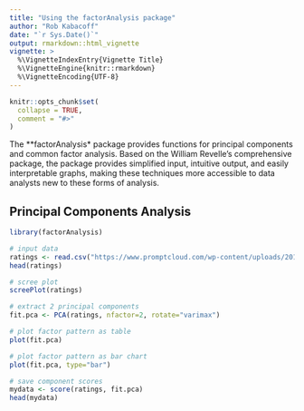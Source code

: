 ```yaml
---
title: "Using the factorAnalysis package"
author: "Rob Kabacoff"
date: "`r Sys.Date()`"
output: rmarkdown::html_vignette
vignette: >
  %\VignetteIndexEntry{Vignette Title}
  %\VignetteEngine{knitr::rmarkdown}
  %\VignetteEncoding{UTF-8}
---
```


```r
knitr::opts_chunk$set(
  collapse = TRUE,
  comment = "#>"
)
```

The **factorAnalysis* package provides functions for principal components and common factor analysis. Based on the William Revelle's comprehensive \link[psych]{https://cran.r-project.org/web/packages/psych/index.html} package, the \code{factorAnalysis} package provides simplified input, intuitive output, and easily interpretable graphs, making these techniques more accessible to data analysts new to these forms of analysis.

## Principal Components Analysis

```r
library(factorAnalysis)

# input data
ratings <- read.csv("https://www.promptcloud.com/wp-content/uploads/2017/02/EFA.csv")
head(ratings)

# scree plot
screePlot(ratings)

# extract 2 principal components
fit.pca <- PCA(ratings, nfactor=2, rotate="varimax")

# plot factor pattern as table
plot(fit.pca)

# plot factor pattern as bar chart
plot(fit.pca, type="bar")

# save component scores
mydata <- score(ratings, fit.pca)
head(mydata)
```

